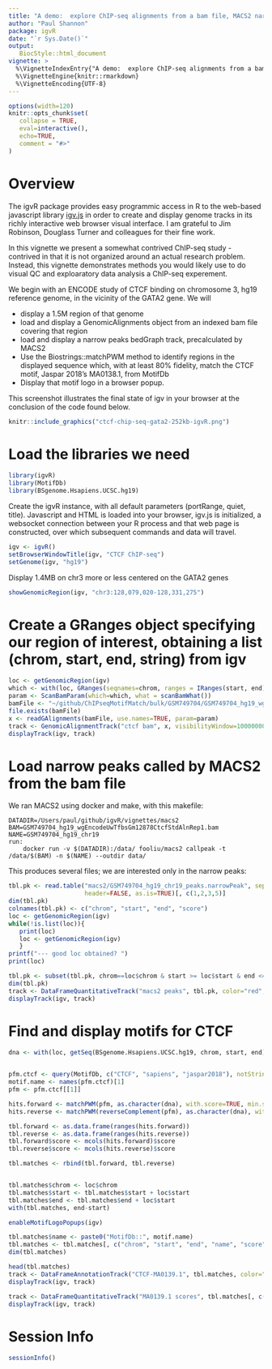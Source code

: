 ```yaml
---
title: "A demo:  explore ChIP-seq alignments from a bam file, MACS2 narrowPeaks, and  motif matching, near GATA2"
author: "Paul Shannon"
package: igvR
date: "`r Sys.Date()`"
output:
   BiocStyle::html_document
vignette: >
  %\VignetteIndexEntry{"A demo:  explore ChIP-seq alignments from a bam file, MACS2 narrowPeaks, and  motif matching, near GATA2"}
  %\VignetteEngine{knitr::rmarkdown}
  %\VignetteEncoding{UTF-8}
---
```


<style>
.main-container { width: 1200px; max-width:2800px;}
</style>


```r
options(width=120)
knitr::opts_chunk$set(
   collapse = TRUE,
   eval=interactive(),
   echo=TRUE,
   comment = "#>"
)
```


# Overview

The igvR package provides easy programmic access in R to the web-based javascript library
[igv.js](https://github.com/igvteam/igv.js) in order to create and display genome tracks in its richly
interactive web browser visual interface.  I am grateful to Jim Robinson, Douglass Turner and
colleagues for their fine work.

In this vignette we present a somewhat contrived ChIP-seq study - contrived in that it is not
organized around an actual research problem.   Instead, this vignette demonstrates methods
you would likely use to do visual QC and exploaratory data analysis a ChIP-seq experement.

We begin with an ENCODE study of CTCF binding on chromosome 3, hg19 reference genome, in the vicinity
of the GATA2 gene.   We will

  - display a 1.5M region of that genome
  - load and display a GenomicAlignments object from an indexed bam file covering that region
  - load and display a narrow peaks bedGraph track, precalculated by MACS2
  - Use the Biostrings::matchPWM method to identify regions in the displayed sequence which,
    with at least 80% fidelity, match the CTCF motif, Jaspar 2018's MA0138.1, from MotifDb
  - Display that motif logo in a browser popup.
    

This screenshot illustrates the final state of igv in your browser at the conclusion
of the code found below.

```r
knitr::include_graphics("ctcf-chip-seq-gata2-252kb-igvR.png")
```

# Load the libraries we need

```r
library(igvR)
library(MotifDb)
library(BSgenome.Hsapiens.UCSC.hg19)
```

Create the igvR instance, with all default parameters (portRange, quiet, title).  Javascript and HTML is loaded into
your browser, igv.js is initialized, a websocket connection between your R process and that web page is constructed,
over which subsequent commands and data will travel.

```r
igv <- igvR()
setBrowserWindowTitle(igv, "CTCF ChIP-seq")
setGenome(igv, "hg19")
```
Display 1.4MB on chr3 more or less centered on the GATA2 genes
```r
showGenomicRegion(igv, "chr3:128,079,020-128,331,275")
```

# Create a GRanges object specifying our region of interest, obtaining a list (chrom, start, end, string) from igv

```r
loc <- getGenomicRegion(igv)
which <- with(loc, GRanges(seqnames=chrom, ranges = IRanges(start, end)))
param <- ScanBamParam(which=which, what = scanBamWhat())
bamFile <- "~/github/ChIPseqMotifMatch/bulk/GSM749704/GSM749704_hg19_wgEncodeUwTfbsGm12878CtcfStdAlnRep1.bam"
file.exists(bamFile)
x <- readGAlignments(bamFile, use.names=TRUE, param=param)
track <- GenomicAlignmentTrack("ctcf bam", x, visibilityWindow=10000000, trackHeight=200)  # 30000 default
displayTrack(igv, track)
```

# Load narrow peaks called by MACS2 from the bam file

We ran MACS2 using docker and make, with this makefile:
```
DATADIR=/Users/paul/github/igvR/vignettes/macs2
BAM=GSM749704_hg19_wgEncodeUwTfbsGm12878CtcfStdAlnRep1.bam
NAME=GSM749704_hg19_chr19
run:
	docker run -v $(DATADIR):/data/ fooliu/macs2 callpeak -t /data/$(BAM) -n $(NAME) --outdir data/
```

This produces several files; we are interested only in the narrow peaks:


```r
tbl.pk <- read.table("macs2/GSM749704_hg19_chr19_peaks.narrowPeak", sep="\t",
                     header=FALSE, as.is=TRUE)[, c(1,2,3,5)]
dim(tbl.pk)
colnames(tbl.pk) <- c("chrom", "start", "end", "score")
loc <- getGenomicRegion(igv)
while(!is.list(loc)){
   print(loc)
   loc <- getGenomicRegion(igv)
   }
printf("--- good loc obtained? ")
print(loc)

tbl.pk <- subset(tbl.pk, chrom==loc$chrom & start >= loc$start & end <= loc$end)
dim(tbl.pk)
track <- DataFrameQuantitativeTrack("macs2 peaks", tbl.pk, color="red", autoscale=TRUE)
displayTrack(igv, track)
```

# Find and display motifs for CTCF 

```r

dna <- with(loc, getSeq(BSgenome.Hsapiens.UCSC.hg19, chrom, start, end))


pfm.ctcf <- query(MotifDb, c("CTCF", "sapiens", "jaspar2018"), notStrings="ctcfl")
motif.name <- names(pfm.ctcf)[1]
pfm <- pfm.ctcf[[1]]

hits.forward <- matchPWM(pfm, as.character(dna), with.score=TRUE, min.score="80%")
hits.reverse <- matchPWM(reverseComplement(pfm), as.character(dna), with.score=TRUE, min.score="80%")

tbl.forward <- as.data.frame(ranges(hits.forward))
tbl.reverse <- as.data.frame(ranges(hits.reverse))
tbl.forward$score <- mcols(hits.forward)$score
tbl.reverse$score <- mcols(hits.reverse)$score

tbl.matches <- rbind(tbl.forward, tbl.reverse)


tbl.matches$chrom <- loc$chrom
tbl.matches$start <- tbl.matches$start + loc$start
tbl.matches$end <- tbl.matches$end + loc$start
with(tbl.matches, end-start)

enableMotifLogoPopups(igv)

tbl.matches$name <- paste0("MotifDb::", motif.name)
tbl.matches <- tbl.matches[, c("chrom", "start", "end", "name", "score")]
dim(tbl.matches)

head(tbl.matches)
track <- DataFrameAnnotationTrack("CTCF-MA0139.1", tbl.matches, color="random")
displayTrack(igv, track)

track <- DataFrameQuantitativeTrack("MA0139.1 scores", tbl.matches[, c(1,2,3,5)], color="random", autoscale=FALSE, min=8, max=12)
displayTrack(igv, track)

```
# Session Info

```r
sessionInfo()
````

